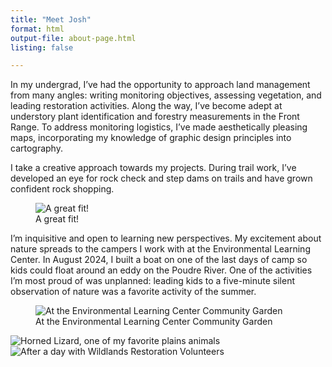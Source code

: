 ```yaml
---
title: "Meet Josh"
format: html
output-file: about-page.html
listing: false

---
```



In my undergrad, I’ve had the opportunity to approach land management from many angles: writing monitoring objectives, assessing vegetation, and leading restoration activities. Along the way, I’ve become adept at understory plant identification and forestry measurements in the Front Range. To address monitoring logistics, I’ve made aesthetically pleasing maps, incorporating my knowledge of graphic design principles into cartography.


I take a creative approach towards my projects. During trail work, I’ve developed an eye for rock check and step dams on trails and have grown confident rock shopping.


![A great fit!](imgs/rock.jpg)


I’m inquisitive and open to learning new perspectives. My excitement about nature spreads to the campers I work with at the Environmental Learning Center. In August 2024, I built a boat on one of the last days of camp so kids could float around an eddy on the Poudre River. One of the activities I’m most proud of was unplanned: leading kids to a five-minute silent observation of nature was a favorite activity of the summer.

![At the Environmental Learning Center Community Garden](imgs/elc-zucchini.jpg)


![Horned Lizard, one of my favorite plains animals](imgs/soapstone-toad.jpg)
![After a day with Wildlands Restoration Volunteers](imgs/wrv-kaw.jpg)
